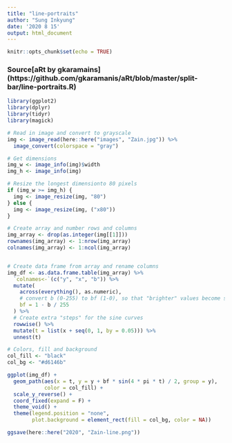 ```yaml
---
title: "line-portraits"
author: "Sung Inkyung"
date: '2020 8 15'
output: html_document
---
```


```r
knitr::opts_chunk$set(echo = TRUE)
```
### Source[aRt by gkaramains] (https://github.com/gkaramanis/aRt/blob/master/split-bar/line-portraits.R)
```r
library(ggplot2)
library(dplyr)
library(tidyr)
library(magick)
```


```r
# Read in image and convert to grayscale
img <- image_read(here::here("images", "Zain.jpg")) %>% 
  image_convert(colorspace = "gray")

# Get dimensions
img_w <- image_info(img)$width
img_h <- image_info(img)

# Resize the longest dimensionto 80 pixels
if (img_w >= img_h) {
  img <- image_resize(img, "80")
} else {
  img <- image_resize(img, ("x80"))
}

# Create array and number rows and columns
img_array <- drop(as.integer(img[[1]]))
rownames(img_array) <- 1:nrow(img_array)
colnames(img_array) <- 1:ncol(img_array)


# Create data frame from array and rename columns
img_df <- as.data.frame.table(img_array) %>% 
  `colnames<-`(c("y", "x", "b")) %>% 
  mutate(
    across(everything(), as.numeric),
    # convert b (0-255) to bf (1-0), so that "brighter" values become smaller points
    bf = 1 - b / 255
  ) %>% 
  # Create extra "steps" for the sine curves
  rowwise() %>% 
  mutate(t = list(x + seq(0, 1, by = 0.05))) %>% 
  unnest(t)

# Colors, fill and background
col_fill <- "black"
col_bg <- "#d6146b"
```


```r
ggplot(img_df) + 
  geom_path(aes(x = t, y = y + bf * sin(4 * pi * t) / 2, group = y),
            color = col_fill) +
  scale_y_reverse() +
  coord_fixed(expand = F) +
  theme_void() +
  theme(legend.position = "none",
        plot.background = element_rect(fill = col_bg, color = NA))

ggsave(here::here("2020", "Zain-line.png"))
```

